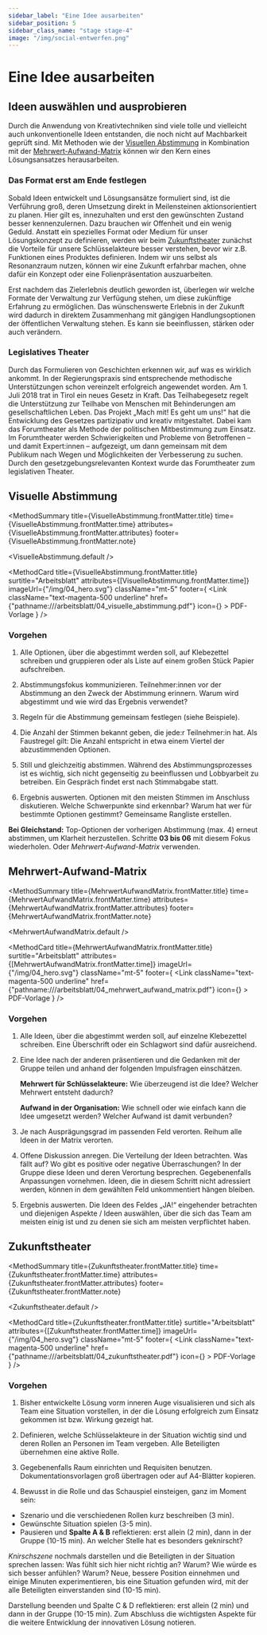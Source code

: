 ```yaml
---
sidebar_label: "Eine Idee ausarbeiten"
sidebar_position: 5
sidebar_class_name: "stage stage-4"
image: "/img/social-entwerfen.png"
---
```



# Eine Idee ausarbeiten

## Ideen auswählen und ausprobieren

Durch die Anwendung von Kreativtechniken sind viele tolle und vielleicht auch unkonventionelle Ideen entstanden, die noch nicht auf Machbarkeit geprüft sind. Mit Methoden wie der [Visuellen Abstimmung](#visuelle-abstimmung) in Kombination mit der [Mehrwert-Aufwand-Matrix](#mehrwert-aufwand-matrix) können wir den Kern eines Lösungsansatzes herausarbeiten.

### Das Format erst am Ende festlegen

Sobald Ideen entwickelt und Lösungsansätze formuliert sind, ist die Verführung groß, deren Umsetzung direkt in Meilensteinen aktionsorientiert zu planen. Hier gilt es, innezuhalten und erst den gewünschten Zustand besser kennenzulernen. Dazu brauchen wir Offenheit und ein wenig Geduld. Anstatt ein spezielles Format oder Medium für unser Lösungskonzept zu definieren, werden wir beim [Zukunftstheater](#zukunftstheater) zunächst die Vorteile für unsere Schlüsselakteure besser verstehen, bevor wir z.B. Funktionen eines Produktes definieren. Indem wir uns selbst als Resonanzraum nutzen, können wir eine Zukunft erfahrbar machen, ohne dafür ein Konzept oder eine Folienpräsentation auszuarbeiten.

Erst nachdem das Zielerlebnis deutlich geworden ist, überlegen wir welche Formate der Verwaltung zur Verfügung stehen, um diese zukünftige Erfahrung zu ermöglichen. Das wünschenswerte Erlebnis in der Zukunft wird dadurch in direktem Zusammenhang mit gängigen Handlungsoptionen der öffentlichen Verwaltung stehen. Es kann sie beeinflussen, stärken oder auch verändern.

### Legislatives Theater

Durch das Formulieren von Geschichten erkennen wir, auf was es wirklich ankommt. In der Regierungspraxis sind entsprechende methodische Unterstützungen schon vereinzelt erfolgreich angewendet worden. Am 1. Juli 2018 trat in Tirol ein neues Gesetz in Kraft. Das Teilhabegesetz regelt die Unterstützung zur Teilhabe von Menschen mit Behinderungen am gesellschaftlichen Leben. Das Projekt „Mach mit! Es geht um uns!“ hat die Entwicklung des Gesetzes partizipativ und kreativ mitgestaltet. Dabei kam das Forumtheater als Methode der politischen Mitbestimmung zum Einsatz. Im Forumtheater werden Schwierigkeiten und Probleme von Betroffenen – und damit Expert:innen – aufgezeigt, um dann gemeinsam mit dem Publikum nach Wegen und Möglichkeiten der Verbesserung zu suchen. Durch den gesetzgebungsrelevanten Kontext wurde das Forumtheater zum legislativen Theater.

## Visuelle Abstimmung

<MethodSummary
  title={VisuelleAbstimmung.frontMatter.title}
  time={VisuelleAbstimmung.frontMatter.time}
  attributes={VisuelleAbstimmung.frontMatter.attributes}
  footer={VisuelleAbstimmung.frontMatter.note}
>
  <VisuelleAbstimmung.default />
</MethodSummary>

<MethodCard
  title={VisuelleAbstimmung.frontMatter.title}
  surtitle="Arbeitsblatt"
  attributes={[VisuelleAbstimmung.frontMatter.time]}
  imageUrl={"/img/04_hero.svg"}
  className="mt-5"
  footer={
    <Link
      className="text-magenta-500 underline"
      href={"pathname:///arbeitsblatt/04_visuelle_abstimmung.pdf"}
      icon={<EditIcon className="w-3 h-3 text-inherit" />}
    >
      PDF-Vorlage
    </Link>
  }
/>

### Vorgehen

1. Alle Optionen, über die abgestimmt werden soll, auf Klebezettel schreiben und gruppieren oder als Liste auf einem großen Stück Papier aufschreiben.

2. Abstimmungsfokus kommunizieren. Teilnehmer:innen vor der Abstimmung an den Zweck der Abstimmung erinnern. Warum wird abgestimmt und wie wird das Ergebnis verwendet?

3. Regeln für die Abstimmung gemeinsam festlegen (siehe Beispiele).

4. Die Anzahl der Stimmen bekannt geben, die jede:r Teilnehmer:in hat. Als Faustregel gilt: Die Anzahl entspricht in etwa einem Viertel der abzustimmenden Optionen.

5. Still und gleichzeitig abstimmen. Während des Abstimmungsprozesses ist es wichtig, sich nicht gegenseitig zu beeinflussen und Lobbyarbeit zu betreiben. Ein Gespräch findet erst nach Stimmabgabe statt.

6. Ergebnis auswerten. Optionen mit den meisten Stimmen im Anschluss diskutieren. Welche Schwerpunkte sind erkennbar? Warum hat wer für bestimmte Optionen gestimmt? Gemeinsame Rangliste erstellen.

**Bei Gleichstand:** Top-Optionen der vorherigen Abstimmung (max. 4) erneut abstimmen, um Klarheit herzustellen. Schritte **03 bis 06** mit diesem Fokus wiederholen. Oder _Mehrwert-Aufwand-Matrix_ verwenden.

## Mehrwert-Aufwand-Matrix

<MethodSummary
  title={MehrwertAufwandMatrix.frontMatter.title}
  time={MehrwertAufwandMatrix.frontMatter.time}
  attributes={MehrwertAufwandMatrix.frontMatter.attributes}
  footer={MehrwertAufwandMatrix.frontMatter.note}
>
  <MehrwertAufwandMatrix.default />
</MethodSummary>

<MethodCard
  title={MehrwertAufwandMatrix.frontMatter.title}
  surtitle="Arbeitsblatt"
  attributes={[MehrwertAufwandMatrix.frontMatter.time]}
  imageUrl={"/img/04_hero.svg"}
  className="mt-5"
  footer={
    <Link
      className="text-magenta-500 underline"
      href={"pathname:///arbeitsblatt/04_mehrwert_aufwand_matrix.pdf"}
      icon={<EditIcon className="w-3 h-3 text-inherit" />}
    >
      PDF-Vorlage
    </Link>
  }
/>

### Vorgehen

1. Alle Ideen, über die abgestimmt werden soll, auf einzelne Klebezettel schreiben. Eine Überschrift oder ein Schlagwort sind dafür ausreichend.

2. Eine Idee nach der anderen präsentieren und die Gedanken mit der Gruppe teilen und anhand der folgenden Impulsfragen einschätzen.

   **Mehrwert für Schlüsselakteure:** Wie überzeugend ist die Idee? Welcher Mehrwert entsteht dadurch?

   **Aufwand in der Organisation:** Wie schnell oder wie einfach kann die Idee umgesetzt werden? Welcher Aufwand ist damit verbunden?

3. Je nach Ausprägungsgrad im passenden Feld verorten. Reihum alle Ideen in der Matrix verorten.

4. Offene Diskussion anregen. Die Verteilung der Ideen betrachten. Was fällt auf? Wo gibt es positive oder negative Überraschungen? In der Gruppe diese Ideen und deren Verortung besprechen. Gege­benenfalls Anpassungen vornehmen. Ideen, die in diesem Schritt nicht adressiert werden, können in dem gewählten Feld unkommentiert hängen bleiben.

5. Ergebnis auswerten. Die Ideen des Feldes „JA!“ eingehender betrachten und diejenigen Aspekte / Ideen auswählen, über die sich das Team am meisten einig ist und zu denen sie sich am meisten verpflichtet haben.

## Zukunftstheater

<MethodSummary
  title={Zukunftstheater.frontMatter.title}
  time={Zukunftstheater.frontMatter.time}
  attributes={Zukunftstheater.frontMatter.attributes}
  footer={Zukunftstheater.frontMatter.note}
>
  <Zukunftstheater.default />
</MethodSummary>

<MethodCard
  title={Zukunftstheater.frontMatter.title}
  surtitle="Arbeitsblatt"
  attributes={[Zukunftstheater.frontMatter.time]}
  imageUrl={"/img/04_hero.svg"}
  className="mt-5"
  footer={
    <Link
      className="text-magenta-500 underline"
      href={"pathname:///arbeitsblatt/04_zukunftstheater.pdf"}
      icon={<EditIcon className="w-3 h-3 text-inherit" />}
    >
      PDF-Vorlage
    </Link>
  }
/>

### Vorgehen

1. Bisher entwickelte Lösung vorm inneren Auge visualisieren und sich als Team eine Situation vorstellen, in der die Lösung erfolgreich zum Einsatz gekommen ist bzw. Wirkung gezeigt hat.

2. Definieren, welche Schlüsselakteure in der Situation wichtig sind und deren Rollen an Personen im Team vergeben. Alle Beteiligten übernehmen eine aktive Rolle.

3. Gegebenenfalls Raum einrichten und Requisiten benutzen. Dokumentationsvorlagen groß übertragen oder auf A4-Blätter kopieren.

4. Bewusst in die Rolle und das Schauspiel einsteigen, ganz im Moment sein:

- Szenario und die verschiedenen Rollen kurz beschreiben (3 min).
- Gewünschte Situation spielen (3-5 min).
- Pausieren und **Spalte A & B** reflektieren: erst allein (2 min), dann in der Gruppe (10-15 min). An welcher Stelle hat es besonders geknirscht?

_Knirschszene_ nochmals darstellen und die Beteiligten in der Situation sprechen lassen: Was fühlt sich hier nicht richtig an? Warum? Wie würde es sich besser anfühlen? Warum? Neue, bessere Position einnehmen und einige Minuten experimentieren, bis eine Situation gefunden wird, mit der alle Beteiligten einverstanden sind (10-15 min).

Darstellung beenden und Spalte C & D reflektieren: erst allein (2 min) und dann in der Gruppe (10-15 min). Zum Abschluss die wichtigsten Aspekte für die weitere Entwicklung der innovativen Lösung notieren.
